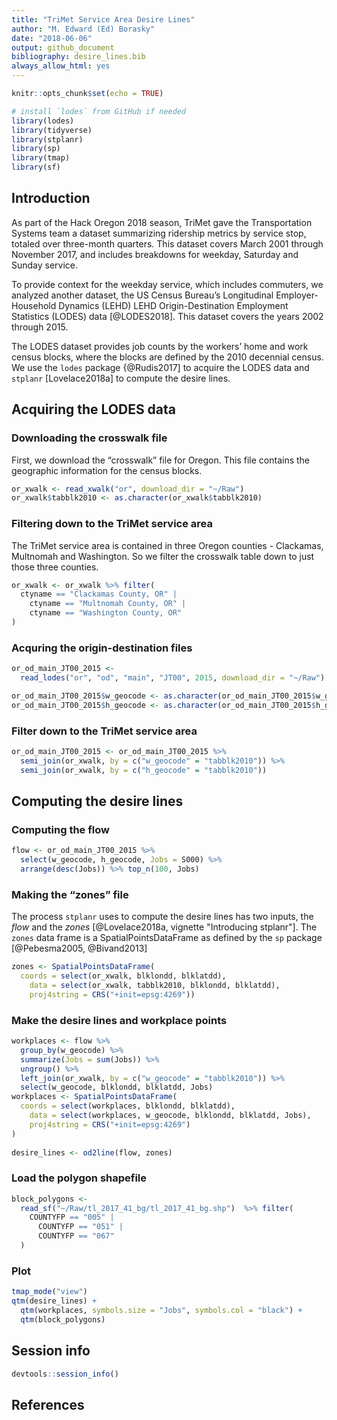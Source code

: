 ```yaml
---
title: "TriMet Service Area Desire Lines"
author: "M. Edward (Ed) Borasky"
date: "2018-06-06"
output: github_document
bibliography: desire_lines.bib
always_allow_html: yes
---
```


```r
knitr::opts_chunk$set(echo = TRUE)

# install `lodes` from GitHub if needed
library(lodes)
library(tidyverse)
library(stplanr)
library(sp)
library(tmap)
library(sf)
```

## Introduction
As part of the Hack Oregon 2018 season, TriMet gave the Transportation Systems team a dataset summarizing ridership metrics by service stop, totaled over three-month quarters. This dataset covers March 2001 through November 2017, and includes breakdowns for weekday, Saturday and Sunday service.

To provide context for the weekday service, which includes commuters, we analyzed another dataset, the US Census Bureau's Longitudinal Employer-Household Dynamics (LEHD) LEHD Origin-Destination Employment Statistics (LODES) data [@LODES2018]. This dataset covers the years 2002 through 2015.

The LODES dataset provides job counts by the workers' home and work census blocks, where the blocks are defined by the 2010 decennial census. We use the `lodes` package {@Rudis2017] to acquire the LODES data and `stplanr` [Lovelace2018a] to compute the desire lines.

## Acquiring the LODES data

### Downloading the crosswalk file
First, we download the "crosswalk" file for Oregon. This file contains the geographic information for the census blocks.
```r
or_xwalk <- read_xwalk("or", download_dir = "~/Raw")
or_xwalk$tabblk2010 <- as.character(or_xwalk$tabblk2010) 
```

### Filtering down to the TriMet service area
The TriMet service area is contained in three Oregon counties - Clackamas, Multnomah and Washington. So we filter the crosswalk table down to just those three counties.
```r
or_xwalk <- or_xwalk %>% filter(
  ctyname == "Clackamas County, OR" |
    ctyname == "Multnomah County, OR" |
    ctyname == "Washington County, OR"
)
```

### Acquring the origin-destination files
```r
or_od_main_JT00_2015 <- 
  read_lodes("or", "od", "main", "JT00", 2015, download_dir = "~/Raw")

or_od_main_JT00_2015$w_geocode <- as.character(or_od_main_JT00_2015$w_geocode)
or_od_main_JT00_2015$h_geocode <- as.character(or_od_main_JT00_2015$h_geocode)
```

### Filter down to the TriMet service area
```r
or_od_main_JT00_2015 <- or_od_main_JT00_2015 %>% 
  semi_join(or_xwalk, by = c("w_geocode" = "tabblk2010")) %>% 
  semi_join(or_xwalk, by = c("h_geocode" = "tabblk2010"))
```

## Computing the desire lines

### Computing the flow
```r
flow <- or_od_main_JT00_2015 %>%  
  select(w_geocode, h_geocode, Jobs = S000) %>% 
  arrange(desc(Jobs)) %>% top_n(100, Jobs)
```

### Making the "zones" file
The process `stplanr` uses to compute the desire lines has two inputs, the _flow_ and the _zones_ [@Lovelace2018a, vignette "Introducing stplanr"]. The `zones` data frame is a SpatialPointsDataFrame as defined by the `sp` package [@Pebesma2005, @Bivand2013]
```r
zones <- SpatialPointsDataFrame(
  coords = select(or_xwalk, blklondd, blklatdd),
    data = select(or_xwalk, tabblk2010, blklondd, blklatdd),
    proj4string = CRS("+init=epsg:4269"))
```

### Make the desire lines and workplace points
```r
workplaces <- flow %>% 
  group_by(w_geocode) %>%
  summarize(Jobs = sum(Jobs)) %>% 
  ungroup() %>% 
  left_join(or_xwalk, by = c("w_geocode" = "tabblk2010")) %>% 
  select(w_geocode, blklondd, blklatdd, Jobs)
workplaces <- SpatialPointsDataFrame(
  coords = select(workplaces, blklondd, blklatdd),
    data = select(workplaces, w_geocode, blklondd, blklatdd, Jobs),
    proj4string = CRS("+init=epsg:4269")
)
  
desire_lines <- od2line(flow, zones)
```

### Load the polygon shapefile
```r
block_polygons <- 
  read_sf("~/Raw/tl_2017_41_bg/tl_2017_41_bg.shp")  %>% filter(
    COUNTYFP == "005" |
      COUNTYFP == "051" |
      COUNTYFP == "067"
  )
```

### Plot
```r
tmap_mode("view")
qtm(desire_lines) + 
  qtm(workplaces, symbols.size = "Jobs", symbols.col = "black") + 
  qtm(block_polygons)

```

## Session info
```r
devtools::session_info()
```
## References
